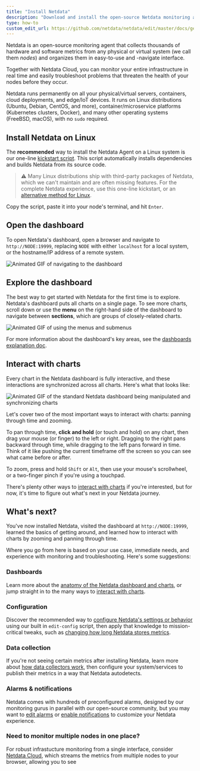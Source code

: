 ```yaml
---
title: "Install Netdata"
description: "Download and install the open-source Netdata monitoring agent on physical/virtual servers, Linux (Ubuntu/Debian/CentOS/etc), Docker, Kubernetes, and many others, often with one command."
type: how-to
custom_edit_url: https://github.com/netdata/netdata/edit/master/docs/get-started/install-netdata.mdx
---
```





Netdata is an open-source monitoring agent that collects thousands of hardware and software metrics from any physical or
virtual system (we call them _nodes_) and organizes them in easy-to-use and -navigate interface.

Together with Netdata Cloud, you can monitor your entire infrastructure in real time and easily troubleshoot problems
that threaten the health of your nodes before they occur. 

Netdata runs permanently on all your physical/virtual servers, containers, cloud deployments, and edge/IoT devices. It
runs on Linux distributions (Ubuntu, Debian, CentOS, and more), container/microservice platforms (Kubernetes clusters,
Docker), and many other operating systems (FreeBSD, macOS), with no `sudo` required.

<Install>
  <InstallBox
    to="#install-netdata-on-all-linux-distributions"
    os="Linux" />
  <InstallBox
    to="/docs/agent/packaging/docker"
    os="Docker" />
  <InstallBox
    to="/docs/agent/packaging/installer/methods/kubernetes"
    os="Kubernetes" />
  <InstallBox
    to="/docs/agent/packaging/installer/methods/macos"
    os="macOS" />
</Install>

## Install Netdata on Linux

The **recommended** way to install the Netdata Agent on a Linux system is our one-line [kickstart
script](/docs/agent/packaging/installer/methods/kickstart). This script automatically installs dependencies and builds Netdata
from its source code.

> ⚠️ Many Linux distributions ship with third-party packages of Netdata, which we can't maintain and are often missing
> features. For the complete Netdata experience, use this one-line kickstart, or an [alternative method for
> Linux](/docs/agent/packaging/installer#alternative-methods).

Copy the script, paste it into your node's terminal, and hit `Enter`.

<OneLineInstall />

## Open the dashboard

To open Netdata's dashboard, open a browser and navigate to `http://NODE:19999`, replacing `NODE` with either
`localhost` for a local system, or the hostname/IP address of a remote system.

![Animated GIF of navigating to the
dashboard](https://user-images.githubusercontent.com/1153921/80825153-abaec600-8b94-11ea-8b17-1b770a2abaa9.gif)

## Explore the dashboard

The best way to get started with Netdata for the first time is to explore. Netdata's dashboard puts all charts on a
single page. To see more charts, scroll down or use the **menu** on the right-hand side of the dashboard to navigate
between **sections**, which are groups of closely-related charts. 

![Animated GIF of using the menus and
submenus](https://user-images.githubusercontent.com/1153921/80832425-7c528600-8ba1-11ea-8140-d0a17a62009b.gif)

For more information about the dashboard's key areas, see the [dashboards explanation
doc](/docs/agent/dashboards/how-dashboards-workx).

## Interact with charts

Every chart in the Netdata dashboard is fully interactive, and these interactions are synchronized across all charts.
Here's what that looks like:

![Animated GIF of the standard Netdata dashboard being manipulated and synchronizing
charts](https://user-images.githubusercontent.com/1153921/80839230-b034a800-8baf-11ea-9cb2-99c1e10f0f85.gif)

Let's cover two of the most important ways to interact with charts: panning through time and zooming.

To pan through time, **click and hold** (or touch and hold) on any chart, then drag your mouse (or finger) to the left
or right. Dragging to the right pans backward through time, while dragging to the left pans forward in time. Think of it
like pushing the current timeframe off the screen so you can see what came before or after.

To zoom, press and hold `Shift` or `Alt`, then use your mouse's scrollwheel, or a two-finger pinch if you're using a
touchpad.

There's plenty other ways to [interact with charts](/docs/agent/dashboards/interact-chartsx) if you're interested, but
for now, it's time to figure out what's next in your Netdata journey.

## What's next?

You've now installed Netdata, visited the dashboard at `http://NODE:19999`, learned the basics of getting around, and
learned how to interact with charts by zooming and panning through time.

Where you go from here is based on your use case, immediate needs, and experience with monitoring and troubleshooting.
Here's some suggestions:

### Dashboards 

Learn more about the [anatomy of the Netdata dashboard and charts](/docs/agent/dashboards/dashboards-chartsx), or jump
straight in to the many ways to [interact with charts](/docs/agent/dashboards/interact-chartsx).

### Configuration

Discover the recommended way to [configure Netdata's settings or behavior](/docs/configure/nodes) using our built in
`edit-config` script, then apply that knowledge to mission-critical tweaks, such as [changing how long Netdata stores
metrics](/docs/store/change-metrics-storage).

### Data collection

If you're not seeing certain metrics after installing Netdata, learn more about [how data collectors
work](/docs/collect/how-collectors-work), then configure your system/services to publish their metrics in a way that
Netdata autodetects.

### Alarms & notifications

Netdata comes with hundreds of preconfigured alarms, designed by our monitoring gurus in parallel with our open-source
community, but you may want to [edit alarms](/docs/monitor/configure-alarms) or [enable
notifications](/docs/monitor/enable-notifications) to customize your Netdata experience.

### Need to monitor multiple nodes in one place?

For robust infrastucture monitoring from a single interface, consider [Netdata
Cloud](/docs/cloud), which streams the metrics from multiple nodes to your browser, allowing
you to see 


